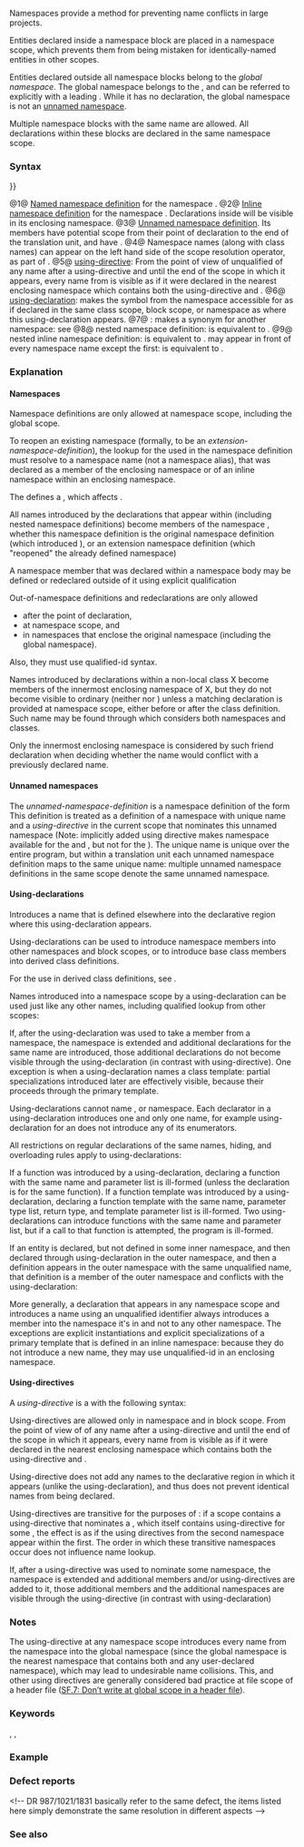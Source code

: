 {{title|Namespaces}}
{{cpp/language/declarations/navbar}}

Namespaces provide a method for preventing name conflicts in large projects.

Entities declared inside a namespace block are placed in a namespace scope, which prevents them from being mistaken for identically-named entities in other scopes.

Entities declared outside all namespace blocks belong to the ''global namespace''. The global namespace belongs to the {{rlp|scope|global scope}}, and can be referred to explicitly with a leading {{tt|::}}. While it has no declaration, the global namespace is not an [[#Unnamed namespaces|unnamed namespace]].

Multiple namespace blocks with the same name are allowed. All declarations within these blocks are declared in the same namespace scope.

===Syntax===
{{sdsc begin}}
{{sdsc|num=1|
{{ttb|namespace}} {{spar|ns-name}} {{ttb|{}} {{spar|declarations}} {{ttb|}&lt;!-- --&gt;}}
}}
{{sdsc|num=2|notes={{mark since c++11}}|
{{ttb|inline}} {{ttb|namespace}} {{spar|ns-name}} {{ttb|{}} {{spar|declarations}} {{ttb|}&lt;!-- --&gt;}}
}}
{{sdsc|num=3|
{{ttb|namespace}} {{ttb|{}} {{spar|declarations}} {{ttb|}&lt;!-- --&gt;}}
}}
{{sdsc|num=4|
{{spar|ns-name}} {{ttb|::}} {{spar|member-name}}
}}
{{sdsc|num=5|
{{ttb|using}} {{ttb|namespace}} {{spar|ns-name}} {{ttb|;}}
}}
{{sdsc|num=6|
{{ttb|using}} {{spar|ns-name}} {{ttb|::}} {{spar|member-name}} {{ttb|;}}
}}
{{sdsc|num=7|
{{ttb|namespace}} {{spar|name}} {{ttb|{{=}}}} {{spar|qualified-namespace}} {{ttb|;}}
}}
{{sdsc|num=8|notes={{mark since c++17}}|
{{ttb|namespace}} {{spar|ns-name}} {{ttb|::}} {{spar|member-name}} {{ttb|{}} {{spar|declarations}} {{ttb|}&lt;!-- --&gt;}}
}}
{{sdsc|num=9|notes={{mark since c++20}}|
{{ttb|namespace}} {{spar|ns-name}} {{ttb|::}} {{ttb|inline}} {{spar|member-name}} {{ttb|{}} {{spar|declarations}} {{ttb|}&lt;!-- --&gt;}}
}}
{{sdsc end}}

@1@ [[#Namespaces|Named namespace definition]] for the namespace {{spar|ns-name}}.
@2@ [[#Inline namespaces|Inline namespace definition]] for the namespace {{spar|ns-name}}. Declarations inside {{spar|ns-name}} will be visible in its enclosing namespace.
@3@ [[#Unnamed namespaces|Unnamed namespace definition]]. Its members have potential scope from their point of declaration to the end of the translation unit, and have {{rlp|storage duration|internal linkage}}.
@4@ Namespace names (along with class names) can appear on the left hand side of the scope resolution operator, as part of {{rlp|lookup|qualified name lookup}}.
@5@ [[#Using-directives|using-directive]]: From the point of view of unqualified {{rlp|lookup|name lookup}} of any name after a using-directive and until the end of the scope in which it appears, every name from {{spar|ns-name}} is visible as if it were declared in the nearest enclosing namespace which contains both the using-directive and {{spar|ns-name}}.
@6@ [[#Using-declarations|using-declaration]]: makes the symbol {{spar|member-name}} from the namespace {{spar|ns-name}} accessible for {{rlp|lookup|unqualified lookup}} as if declared in the same class scope, block scope, or namespace as where this using-declaration appears.
@7@ {{spar|namespace-alias-definition}}: makes {{spar|name}} a synonym for another namespace: see {{rlp|namespace alias}}
@8@ nested namespace definition: {{c|namespace A::B::C { ... } }} is equivalent to {{c|namespace A { namespace B { namespace C { ... } } } }}.
@9@ nested inline namespace definition: {{c| namespace A::B::inline C { ... } }} is equivalent to {{c|namespace A::B { inline namespace C { ... } } }}. {{c|inline}} may appear in front of every namespace name except the first: {{c|namespace A::inline B::C {} }} is equivalent to {{c| namespace A { inline namespace B { namespace C {} } } }}.

===Explanation===
====Namespaces====
{{sdsc begin}}
{{sdsc|1=
{{ttb|inline}}{{mark optional}} {{ttb|namespace}} {{spar optional|attr}} {{spar|identifier}} {{ttb|{ }} {{spar|namespace-body}} {{ttb|} }} }}
{{sdsc end}}
{{par begin}}
{{par|{{tt|inline}}|{{mark since c++11}} if present, makes this an inline namespace (see below). Cannot appear on the ''extension-namespace-definition'' if the ''original-namespace-definition'' did not use {{tt|inline}} }}
{{par|{{spar|attr}}|{{mark since c++17}} optional sequence of any number of {{rlp|attributes}}}}
{{par|{{spar|identifier}}|either
* a previously unused identifier, in which case this is ''original-namespace-definition'';

* the name of a namespace, in which case this is ''extension-namespace-definition'';

{{rrev|since=c++17|
* a sequence of enclosing namespace specifiers separated by {{tt|::}}, ending with {{spar|identifier}}, in which case this is a ''nested-namespace-definition''}}}}
{{par|{{spar|namespace-body}}|possibly empty sequence of {{rlp|declarations}} of any kind (including class and function definitions as well as nested namespaces)}}
{{par end}}

Namespace definitions are only allowed at namespace scope, including the global scope.

To reopen an existing namespace (formally, to be an ''extension-namespace-definition''), the lookup for the {{spar|identifier}} used in the namespace definition must resolve to a namespace name (not a namespace alias), that was declared as a member of the enclosing namespace or of an inline namespace within an enclosing namespace.

The {{spar|namespace-body}} defines a {{rlp|scope|namespace scope}}, which affects {{rlp|lookup|name lookup}}.

All names introduced by the declarations that appear within {{spar|namespace-body}} (including nested namespace definitions) become members of the namespace {{spar|identifier}}, whether this namespace definition is the original namespace definition (which introduced {{spar|identifier}}), or an extension namespace definition (which "reopened" the already defined namespace)

A namespace member that was declared within a namespace body may be defined or redeclared outside of it using explicit qualification
{{source|1=
namespace Q
{
    namespace V   // V is a member of Q, and is fully defined within Q
    { // namespace Q::V { // C++17 alternative to the lines above
        class C { void m(); }; // C is a member of V and is fully defined within V
                               // C::m is only declared
        void f(); // f is a member of V, but is only declared here
    }
    
    void V::f() // definition of V's member f outside of V
                // f's enclosing namespaces are still the global namespace, Q, and Q::V
    {
        extern void h(); // This declares ::Q::V::h
    }
    
    void V::C::m() // definition of V::C::m outside of the namespace (and the class body)
                   // enclosing namespaces are the global namespace, Q, and Q::V
    {}
}
}}

Out-of-namespace definitions and redeclarations are only allowed
* after the point of declaration, 
* at namespace scope, and
* in namespaces that enclose the original namespace (including the global namespace).
Also, they must use qualified-id syntax.

{{source|1=
namespace Q
{
    namespace V    // original-namespace-definition for V
    {
        void f();  // declaration of Q::V::f
    }
    
    void V::f() {} // OK
    void V::g() {} // Error: g() is not yet a member of V
    
    namespace V    // extension-namespace-definition for V
    {
        void g();  // declaration of Q::V::g
    }
}

namespace R           // not an enclosing namespace for Q
{
    void Q::V::g() {} // Error: cannot define Q::V::g inside R
}

void Q::V::g() {}     // OK: global namespace encloses Q
}}

Names introduced by {{rlp|friend}} declarations within a non-local class X become members of the innermost enclosing namespace of X, but they do not become visible to ordinary {{rlp|lookup|name lookup}} (neither {{rlp|unqualified lookup|unqualified}} nor {{rlp|qualified lookup|qualified}}) unless a matching declaration is provided at namespace scope, either before or after the class definition. Such name may be found through {{rlp|adl|ADL}} which considers both namespaces and classes.

Only the innermost enclosing namespace is considered by such friend declaration when deciding whether the name would conflict with a previously declared name.

{{source|1=
void h(int);
namespace A
{
    class X
    {
        friend void f(X);       // A::f is a friend
        
        class Y
        {
            friend void g();    // A::g is a friend
            friend void h(int); // A::h is a friend, no conflict with ::h
        };
    };
    // A::f, A::g and A::h are not visible at namespace scope
    // even though they are members of the namespace A
    
    X x;
    void g()  // definition of A::g
    {
        f(x); // A::X::f is found through ADL
    }
    
    void f(X) {}   // definition of A::f
    void h(int) {} // definition of A::h
    // A::f, A::g and A::h are now visible at namespace scope
    // and they are also friends of A::X and A::X::Y
}
}}

{{rrev|since=c++11|
====Inline namespaces====
An inline namespace is a namespace that uses the optional keyword {{tt|inline}} in its ''original-namespace-definition''. 

Members of an inline namespace are treated as if they are members of the enclosing namespace in many situations (listed below). This property is transitive: if a namespace N contains an inline namespace M, which in turn contains an inline namespace O, then the members of O can be used as though they were members of M or N. 

* A ''using-directive'' that names the inline namespace is implicitly inserted in the enclosing namespace (similar to the implicit using-directive for the unnamed namespace)
* In {{rlp|adl|argument-dependent lookup}}, when a namespace is added to the set of associated namespaces, its inline namespaces are added as well, and if an inline namespace is added to the list of associated namespaces, its enclosing namespace is added as well.
* Each member of an inline namespace can be partially specialized,{{mark unreviewed dr|CWG|1819}} explicitly instantiated, or explicitly specialized as if it were a member of the enclosing namespace.
* Qualified {{rlp|lookup|name lookup}} that examines the enclosing namespace will include the names from the inline namespaces even if the same name is present in the enclosing namespace.

{{source|1=
// in C++14, std::literals and its member namespaces are inline
{
    using namespace std::string_literals; // makes visible operator""s 
                                          // from std::literals::string_literals
    auto str = "abc"s;
}

{
    using namespace std::literals; // makes visible both
                                   // std::literals::string_literals::operator""s
                                   // and std::literals::chrono_literals::operator""s
    auto str = "abc"s;
    auto min = 60s;
}

{
    using std::operator""s; // makes both std::literals::string_literals::operator""s
                            // and std::literals::chrono_literals::operator""s visible
    auto str = "abc"s;
    auto min = 60s;
}
}}

Note: the rule about specializations allows library versioning: different implementations of a library template may be defined in different inline namespaces, while still allowing the user to extend the parent namespace with an explicit specialization of the primary template:

{{example|code=
namespace Lib
{
    inline namespace Lib_1
    {
        template&lt;typename T&gt; class A; 
    }

    template&lt;typename T&gt; void g(T) { /* ... */ }
}
/* ... */
struct MyClass { /* ... */ };
namespace Lib
{
    template&lt;&gt; class A&lt;MyClass&gt; { /* ... */ };
}

int main()
{
    Lib::A&lt;MyClass&gt; a;
    g(a);  // ok, Lib is an associated namespace of A
}
}}
}}

====Unnamed namespaces====
The ''unnamed-namespace-definition'' is a namespace definition of the form
{{sdsc begin}}
{{sdsc|1=
{{ttb|inline}}{{mark optional}} {{ttb|namespace}} {{spar optional|attr}} {{ttb|{ }} {{spar|namespace-body}} {{ttb|} }} }}
{{sdsc end}}
{{par begin}}
{{par|{{tt|inline}}|{{mark since c++11}} if present, makes this an inline namespace}}
{{par|{{spar|attr}}|{{mark since c++17}} optional sequence of any number of {{rlp|attributes}}}}
{{par end}}
This definition is treated as a definition of a namespace with unique name and a ''using-directive'' in the current scope that nominates this unnamed namespace (Note: implicitly added using directive makes namespace available for the {{rlp|qualified lookup|qualified name lookup}} and {{rlp|unqualified lookup|unqualified name lookup}}, but not for the {{rlp|adl|argument-dependent lookup}}).
The unique name is unique over the entire program, but within a translation unit each unnamed namespace definition maps to the same unique name: multiple unnamed namespace definitions in the same scope denote the same unnamed namespace.

{{source|
namespace
{
    int i; // defines ::(unique)::i
}

void f()
{
    i++;   // increments ::(unique)::i
}

namespace A
{
    namespace
    {
        int i;        // A::(unique)::i
        int j;        // A::(unique)::j
    }
    
    void g() { i++; } // A::(unique)::i++
}

using namespace A; // introduces all names from A into global namespace

void h()
{
    i++;    // error: ::(unique)::i and ::A::(unique)::i are both in scope
    A::i++; // ok, increments ::A::(unique)::i
    j++;    // ok, increments ::A::(unique)::j
}
}}

{{rrev multi|until1=c++11
|rev1=
Even though names in an unnamed namespace may be declared with external linkage, they are never accessible from other translation units because their namespace name is unique.
|rev2=
Unnamed namespaces as well as all namespaces declared directly or indirectly within an unnamed namespace have {{rlp|storage duration#Linkage|internal linkage}}, which means that any name that is declared within an unnamed namespace has internal linkage.
}}

====Using-declarations====
Introduces a name that is defined elsewhere into the declarative region where this using-declaration appears.

{{sdsc begin}}
{{sdsc|1=
{{ttb|using}} {{ttb|typename}}{{mark optional}} {{spar|nested-name-specifier}} {{spar|unqualified-id}} {{ttb|;}}|notes={{mark until c++17}}
}}
{{sdsc|{{ttb|using}} {{spar|declarator-list}} {{ttb|;}}|notes={{mark since c++17}}
}}
{{sdsc end}}

{{par begin}}
{{par|{{ttb|typename}}|the keyword {{tt|typename}} may be used as necessary to resolve {{rlp|dependent name}}s, when the using-declaration introduces a member type from a base class into a class template}}
{{par|{{spar|nested-name-specifier}}|a sequence of names and scope resolution operators {{tt|::}}, ending with a scope resolution operator. A single {{tt|::}} refers to the global namespace.}}
{{par|{{spar|unqualified-id}}|an {{rlp|identifiers|id-expression}} }}
{{par|{{spar|declarator-list}}|comma-separated list of one or more declarators of the form {{ttb|typename}}{{mark optional}} {{spar|nested-name-specifier}} {{spar|unqualified-id}}. A declarator may be followed by an ellipsis to indicate {{rlp|parameter pack|pack expansion}}, although that form is only meaningful in {{rlp|using declaration|derived class definitions}} }}
{{par end}}

Using-declarations can be used to introduce namespace members into other namespaces and block scopes, or to introduce base class members into derived class definitions{{rev inl|since=c++20|, or to introduce {{rlp|enum|enumerators}} into namespaces, block, and class scopes}}.
{{rrev|since=c++17|
A using-declaration with more than one using-declarator is equivalent to a corresponding sequence of using-declarations with one using-declarator.
}}

For the use in derived class definitions, see {{rlp|using declaration}}.

Names introduced into a namespace scope by a using-declaration can be used just like any other names, including qualified lookup from other scopes:
{{source|1=
void f();
namespace A
{
    void g();
}

namespace X
{
    using ::f;        // global f is now visible as ::X::f
    using A::g;       // A::g is now visible as ::X::g
    using A::g, A::g; // (C++17) OK: double declaration allowed at namespace scope
}

void h()
{
    X::f(); // calls ::f
    X::g(); // calls A::g
}
}}

If, after the using-declaration was used to take a member from a namespace, the namespace is extended and additional declarations for the same name are introduced, those additional declarations do not become visible through the using-declaration (in contrast with using-directive). One exception is when a using-declaration names a class template: partial specializations introduced later are effectively visible, because their {{rlp|lookup}} proceeds through the primary template.
{{source|1=
namespace A
{
    void f(int);
}
using A::f; // ::f is now a synonym for A::f(int)

namespace A       // namespace extension
{
    void f(char); // does not change what ::f means
}

void foo()
{
    f('a'); // calls f(int), even though f(char) exists.
}

void bar()
{
    using A::f; // this f is a synonym for both A::f(int) and A::f(char)
    f('a');     // calls f(char)
}
}}

Using-declarations cannot name {{rlps|templates#template-id}}, or namespace{{rev inl|until=c++20|, or a scoped enumerator}}. Each declarator in a using-declaration introduces one and only one name, for example using-declaration for an {{rlp|enum|enumeration}} does not introduce any of its enumerators.

All restrictions on regular declarations of the same names, hiding, and overloading rules apply to using-declarations:

{{source|1=
namespace A
{
    int x;
}

namespace B
{
    int i;
    struct g {};
    struct x {};
    
    void f(int);
    void f(double);
    void g(char); // OK: function name g hides struct g
}

void func()
{
    int i;
    using B::i;   // error: i declared twice

    void f(char);
    using B::f;   // OK: f(char), f(int), f(double) are overloads
    f(3.5);       // calls B::f(double)

    using B::g;
    g('a');       // calls B::g(char)
    struct g g1;  // declares g1 to have type struct B::g

    using B::x;
    using A::x;   // OK: hides struct B::x
    x = 99;       // assigns to A::x
    struct x x1;  // declares x1 to have type struct B::x
}
}}

If a function was introduced by a using-declaration, declaring a function with the same name and parameter list is ill-formed (unless the declaration is for the same function). If a function template was introduced by a using-declaration, declaring a function template with the same name, parameter type list, return type, and template parameter list is ill-formed.
Two using-declarations can introduce functions with the same name and parameter list, but if a call to that function is attempted, the program is ill-formed. 

{{source|1=
namespace B
{
    void f(int);
    void f(double);
}

namespace C
{
    void f(int);
    void f(double);
    void f(char);
}

void h()
{
    using B::f;  // introduces B::f(int), B::f(double)
    using C::f;  // introduces C::f(int), C::f(double), and C::f(char)
    f('h');      // calls C::f(char)
    f(1);        // error: B::f(int) or C::f(int)?
    void f(int); // error: f(int) conflicts with C::f(int) and B::f(int)
}
}}

If an entity is declared, but not defined in some inner namespace, and then declared through using-declaration in the outer namespace, and then a definition appears in the outer namespace with the same unqualified name, that definition is a member of the outer namespace and conflicts with the using-declaration:
{{source|1=
namespace X
{
    namespace M
    {
        void g(); // declares, but doesn't define X::M::g()
    }
    using M::g;
    
    void g();     // Error: attempt to declare X::g which conflicts with X::M::g()
}
}}

More generally, a declaration that appears in any namespace scope and introduces a name using an unqualified identifier always introduces a member into the namespace it's in and not to any other namespace. The exceptions are explicit instantiations and explicit specializations of a primary template that is defined in an inline namespace: because they do not introduce a new name, they may use unqualified-id in an enclosing namespace.

====Using-directives====
A ''using-directive'' is a {{rlp|declarations|block-declaration}} with the following syntax:
{{sdsc begin}}
{{sdsc|num=1|
{{spar optional|attr}} {{ttb|using}} {{ttb|namespace}} {{spar optional|nested-name-specifier}} {{spar|namespace-name}} {{ttb|;}} }}
{{sdsc end}}

{{par begin}}
{{par|{{spar|attr}}|{{mark since c++11}} any number of {{rlp|attributes}} that apply to this using-directive}}
{{par|{{spar|nested-name-specifier}}|a sequence of names and scope resolution operators {{tt|::}}, ending with a scope resolution operator. A single {{tt|::}} refers to the global namespace. When looking up the names in this sequence, {{rlp|lookup}} considers namespace declarations only}}
{{par|{{spar|namespace-name}}|a name of a namespace. When looking up this name, {{rlp|lookup}} considers namespace declarations only}}
{{par end}}

Using-directives are allowed only in namespace {{rlp|scope}} and in block scope. From the point of view of {{rlp|unqualified lookup|unqualified name lookup}} of any name after a using-directive and until the end of the scope in which it appears, every name from {{spar|namespace-name}} is visible as if it were declared in the nearest enclosing namespace which contains both the using-directive and {{spar|namespace-name}}.

Using-directive does not add any names to the declarative region in which it appears (unlike the using-declaration), and thus does not prevent identical names from being declared.

Using-directives are transitive for the purposes of {{rlp|unqualified lookup|unqualified lookup}}: if a scope contains a using-directive that nominates a {{spar|namespace-name}}, which itself contains using-directive for some {{spar|namespace-name-2}}, the effect is as if the using directives from the second namespace appear within the first. The order in which these transitive namespaces occur does not influence name lookup.
{{source|1=
namespace A
{
    int i;
}

namespace B
{
    int i;
    int j;
    
    namespace C
    {
        namespace D
        {
            using namespace A;
            // Names from A are "injected" into D.
            // Unqualified lookup within D considers these names to have the same
            // scope as the global scope (e.g. for the purposes of name hiding).
            // Qualified lookup referring to D (D::name for some name)
            // will find the same name as unqualified lookup within D.
            
            int j;
            int k;
            int a = i;   // i is B::i, because A::i is hidden by B::i
            int b = ::i; // error: there is still no i in the global namespace
        }
        
        using namespace D; // names from D and A are injected into C
        
        int k = 89; // OK to declare name identical to one introduced by a using
        int l = k;  // ambiguous: C::k or D::k
        int m = i;  // ok: B::i hides A::i
        int n = j;  // ok: D::j hides B::j
    }
}

// These are all equivalent definitions:
int t0 = B::i;
int t1 = B::C::a;
int t2 = B::C::D::a;
}}

If, after a using-directive was used to nominate some namespace, the namespace is extended and additional members and/or using-directives are added to it, those additional members and the additional namespaces are visible through the using-directive (in contrast with using-declaration)

{{source|
namespace D
{
    int d1;
    void f(char);
}
using namespace D; // introduces D::d1, D::f, D::d2, D::f,
                   // E::e, and E::f into global namespace!

int d1;            // OK: no conflict with D::d1 when declaring

namespace E
{
    int e;
    void f(int);
}

namespace D            // namespace extension
{
    int d2;
    using namespace E; // transitive using-directive
    void f(int);
}

void f()
{
    d1++;    // error: ambiguous ::d1 or D::d1?
    ::d1++;  // OK
    D::d1++; // OK
    d2++;    // OK, d2 is D::d2
    
    e++;     // OK: e is E::e due to transitive using
    
    f(1);    // error: ambiguous: D::f(int) or E::f(int)?
    f('a');  // OK: the only f(char) is D::f(char)
}
}}

===Notes===
The using-directive {{c|using namespace std;}} at any namespace scope introduces every name from the namespace {{tt|std}} into the global namespace (since the global namespace is the nearest namespace that contains both {{tt|std}} and any user-declared namespace), which may lead to undesirable name collisions. This, and other using directives are generally considered bad practice at file scope of a header file ([https://isocpp.github.io/CppCoreGuidelines/CppCoreGuidelines#Rs-using-directive SF.7: Don’t write {{c|using namespace}} at global scope in a header file]).

{{feature test macro|std=C++17|value=201411L|__cpp_namespace_attributes|{{rlp|attributes|Attributes}} for namespaces}}

===Keywords===
{{ltt|cpp/keyword/namespace}},
{{ltt|cpp/keyword/using}},
{{ltt|cpp/keyword/inline}}

===Example===
{{example
|This example shows how to use a namespace to create a class that already has been named in the {{tt|std}} namespace. 
|code=
#include &lt;vector&gt;

namespace vec
{
    template&lt;typename T&gt;
    class vector
    {
        // ...
    };
} // of vec

int main()
{
    std::vector&lt;int&gt; v1; // Standard vector.
    vec::vector&lt;int&gt; v2; // User defined vector.

    // v1 = v2;          // Error: v1 and v2 are different object's type.

    {
        using namespace std;
        vector&lt;int&gt; v3;  // Same as std::vector
        v1 = v3; // OK
    }

    {
        using vec::vector;
        vector&lt;int&gt; v4;  // Same as vec::vector
        v2 = v4; // OK
    }
}
}}

===Defect reports===
{{dr list begin}}
{{dr list item|wg=cwg|dr=101|std=C++98|before=the program is ill-formed if a function declaration in namespace&lt;br&gt;scope or block scope and a function introduced by a&lt;br&gt;using-declaration declare the same function (no ambiguity)|after=allowed}}
{{dr list item|wg=cwg|dr=373|std=C++98|before=lookup only considered namespace declarations only for&lt;br&gt;the last name in the operand of a using-directive (which is&lt;br&gt;sub-optimal, because classes cannot contain namespaces)|after=the lookup restriction&lt;br&gt;applies to all names in the&lt;br&gt;operands of using-directives}}
{{dr list item|wg=cwg|dr=460|std=C++98|before=a using-declaration could name a namespace|after=prohibited}}
{{dr list item|wg=cwg|dr=565|std=C++98|before=a using-declaration cannot introduce a function&lt;br&gt;identical to another function in the same scope, but&lt;br&gt;the restriction was not applied to function templates|after=apply the same restriction&lt;br&gt;to function templates as well}}
{{dr list item|wg=cwg|dr=986|std=C++98|before=using-directive was transitive for qualified lookup|after=only transitive for unqualified lookup}}
&lt;!-- DR 987/1021/1831 basically refer to the same defect, the items listed here simply demonstrate the same resolution in different aspects --&gt;
{{dr list item|wg=cwg|dr=987|std=C++98|before=entities declared in a nested namespace was&lt;br&gt;also members of the enclosing namespace|after=nested scopes excluded}}
{{dr list item|wg=cwg|dr=1021|std=C++98|before=it was unclear whether an entity whose definition&lt;br&gt;is introduced to a namespace via using-declaration&lt;br&gt;is considered to be defined in that namespace|after=not defined in that namespace}} 
{{dr list item|wg=cwg|dr=1838|std=C++98|before=unqualified definition in an outer namespace&lt;br&gt;could define an entity declared, but not defined in&lt;br&gt;another namespace and pulled in by a using|after=unqualified definition&lt;br&gt;always refers to&lt;br&gt;its namespace}}
{{dr list item|wg=cwg|dr=2155|std=C++98|before=the resolution of {{cwg|1838}} was not&lt;br&gt;applied to class and enumeration declarations|after=applied}}
{{dr list end}}

===See also===
{{dsc begin}}
{{dsc inc|cpp/language/dsc namespace alias}}
{{dsc end}}

{{langlinks|de|es|fr|it|ja|pt|ru|zh}}